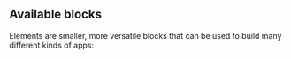 ## Available blocks

Elements are smaller, more versatile blocks that can be used to build many
different kinds of apps:

<BlockGrid category="element" />
